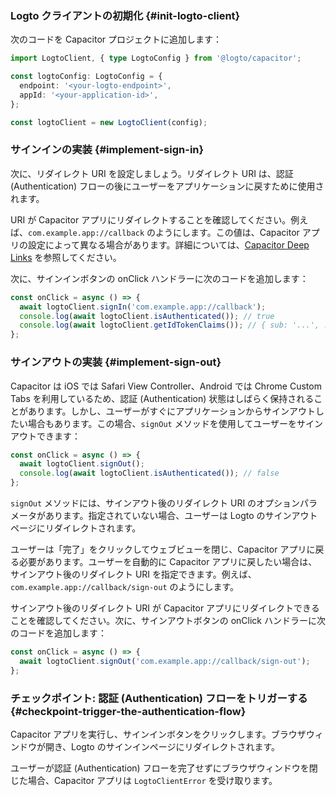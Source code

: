 
### Logto クライアントの初期化 \{#init-logto-client}

次のコードを Capacitor プロジェクトに追加します：

```ts
import LogtoClient, { type LogtoConfig } from '@logto/capacitor';

const logtoConfig: LogtoConfig = {
  endpoint: '<your-logto-endpoint>',
  appId: '<your-application-id>',
};

const logtoClient = new LogtoClient(config);
```

### サインインの実装 \{#implement-sign-in}

<SignInFlowSummary />

次に、リダイレクト URI を設定しましょう。リダイレクト URI は、認証 (Authentication) フローの後にユーザーをアプリケーションに戻すために使用されます。

URI が Capacitor アプリにリダイレクトすることを確認してください。例えば、`com.example.app://callback` のようにします。この値は、Capacitor アプリの設定によって異なる場合があります。詳細については、[Capacitor Deep Links](https://capacitorjs.com/docs/guides/deep-links) を参照してください。

次に、サインインボタンの onClick ハンドラーに次のコードを追加します：

```ts
const onClick = async () => {
  await logtoClient.signIn('com.example.app://callback');
  console.log(await logtoClient.isAuthenticated()); // true
  console.log(await logtoClient.getIdTokenClaims()); // { sub: '...', ... }
};
```

### サインアウトの実装 \{#implement-sign-out}

Capacitor は iOS では Safari View Controller、Android では Chrome Custom Tabs を利用しているため、認証 (Authentication) 状態はしばらく保持されることがあります。しかし、ユーザーがすぐにアプリケーションからサインアウトしたい場合もあります。この場合、`signOut` メソッドを使用してユーザーをサインアウトできます：

```ts
const onClick = async () => {
  await logtoClient.signOut();
  console.log(await logtoClient.isAuthenticated()); // false
};
```

`signOut` メソッドには、サインアウト後のリダイレクト URI のオプションパラメータがあります。指定されていない場合、ユーザーは Logto のサインアウトページにリダイレクトされます。

ユーザーは「完了」をクリックしてウェブビューを閉じ、Capacitor アプリに戻る必要があります。ユーザーを自動的に Capacitor アプリに戻したい場合は、サインアウト後のリダイレクト URI を指定できます。例えば、`com.example.app://callback/sign-out` のようにします。

サインアウト後のリダイレクト URI が Capacitor アプリにリダイレクトできることを確認してください。次に、サインアウトボタンの onClick ハンドラーに次のコードを追加します：

```ts
const onClick = async () => {
  await logtoClient.signOut('com.example.app://callback/sign-out');
};
```

### チェックポイント: 認証 (Authentication) フローをトリガーする \{#checkpoint-trigger-the-authentication-flow}

Capacitor アプリを実行し、サインインボタンをクリックします。ブラウザウィンドウが開き、Logto のサインインページにリダイレクトされます。

ユーザーが認証 (Authentication) フローを完了せずにブラウザウィンドウを閉じた場合、Capacitor アプリは `LogtoClientError` を受け取ります。
